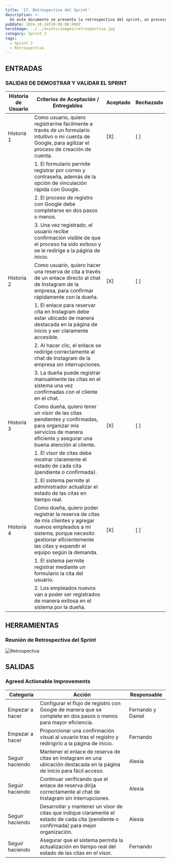```yaml
---
title: '17. Retrospectiva del Sprint'
description: >-
  En este documento se presenta la retrospectiva del sprint, un proceso clave en la metodología Scrum donde el equipo reflexiona sobre el trabajo realizado durante el sprint anterior. Se evalúan los éxitos, las dificultades encontradas y se identifican oportunidades de mejora. El objetivo es fomentar la autoevaluación y la mejora continua del equipo para optimizar el rendimiento en futuros sprints.
pubDate: 2024-10-24T20:00:00.000Z
heroImage: ../../assets/images/retrospectiva.jpg
category: Sprint 2
tags:
  - Sprint 2
  - Retrospectiva
---
```


## ENTRADAS

### SALIDAS DE DEMOSTRAR Y VALIDAR EL SPRINT

| **Historia de Usuario** | **Criterios de Aceptación / Entregables**                                                                                                                                                                                                                 | **Aceptado** | **Rechazado** |
| ----------------------- | --------------------------------------------------------------------------------------------------------------------------------------------------------------------------------------------------------------------------------------------------------- | ------------ | ------------- |
| Historia 1              | Como usuario, quiero registrarme fácilmente a través de un formulario intuitivo o mi cuenta de Google, para agilizar el proceso de creación de cuenta.                                                                                                                                         | [X]          | [ ]           |
|                         | 1. El formulario permite registrar por correo y contraseña, además de la opción de vinculación rápida con Google.                                                                                                                                         |              |               |
|                         | 2. El proceso de registro con Google debe completarse en dos pasos o menos.                                                                                                                                                                               |              |               |
|                         | 3. Una vez registrado, el usuario recibe confirmación visible de que el proceso ha sido exitoso y se le redirige a la página de inicio.                                                                                                                  |              |               |
| Historia 2              | Como usuario, quiero hacer una reserva de cita a través de un enlace directo al chat de Instagram de la empresa, para confirmar rápidamente con la dueña.                                                                                                                                      | [X]          | [ ]           |
|                         | 1. El enlace para reservar cita en Instagram debe estar ubicado de manera destacada en la página de inicio y ser claramente accesible.                                                                                                                   |              |               |
|                         | 2. Al hacer clic, el enlace se redirige correctamente al chat de Instagram de la empresa sin interrupciones.                                                                                                                                              |              |               |
|                         | 3. La dueña puede registrar manualmente las citas en el sistema una vez confirmadas con el cliente en el chat.                                                                                                                                            |              |               |
| Historia 3              | Como dueña, quiero tener un visor de las citas pendientes y confirmadas, para organizar mis servicios de manera eficiente y asegurar una buena atención al cliente.                                                                                       | [X]          | [ ]           |
|                         | 1. El visor de citas debe mostrar claramente el estado de cada cita (pendiente o confirmada).                                                                                                                                                            |              |               |
|                         | 2. El sistema permite al administrador actualizar el estado de las citas en tiempo real.                                                                                                                                                                  |              |               |
| Historia 4              | Como dueña, quiero poder registrar la reserva de citas de mis clientes y agregar nuevos empleados a mi sistema, porque necesito gestionar eficientemente las citas y expandir el equipo según la demanda.                                                 | [X]          | [ ]           |
|                         | 1. El sistema permite registrar mediante un formulario la cita del usuario.                                                                                                                                                                              |              |               |
|                         | 2. Los empleados nuevos van a poder ser registrados de manera exitosa en el sistema por la dueña.                                                                                                                                                        |              |               |

## HERRAMIENTAS

### Reunión de Retrospectiva del Sprint

![Retrospectiva](../../assets/images/priorizado.jpeg)

## SALIDAS

### Agreed Actionable Improvements

| **Categoría**         | **Acción**                                                                                                                               | **Responsable**    |
| --------------------- | ----------------------------------------------------------------------------------------------------------------------------------------- | ------------------ |
| Empezar a hacer       | Configurar el flujo de registro con Google de manera que se complete en dos pasos o menos para mayor eficiencia.                          | Fernando y Daniel  |
| Empezar a hacer       | Proporcionar una confirmación visual al usuario tras el registro y redirigirlo a la página de inicio.                                     | Fernando           |
| Seguir haciendo       | Mantener el enlace de reserva de citas en Instagram en una ubicación destacada en la página de inicio para fácil acceso.                   | Alexia             |
| Seguir haciendo       | Continuar verificando que el enlace de reserva dirija correctamente al chat de Instagram sin interrupciones.                              | Alexia             |
| Seguir haciendo       | Desarrollar y mantener un visor de citas que indique claramente el estado de cada cita (pendiente o confirmada) para mejor organización. | Alexia             |
| Seguir haciendo       | Asegurar que el sistema permita la actualización en tiempo real del estado de las citas en el visor.                                      | Fernando           |
